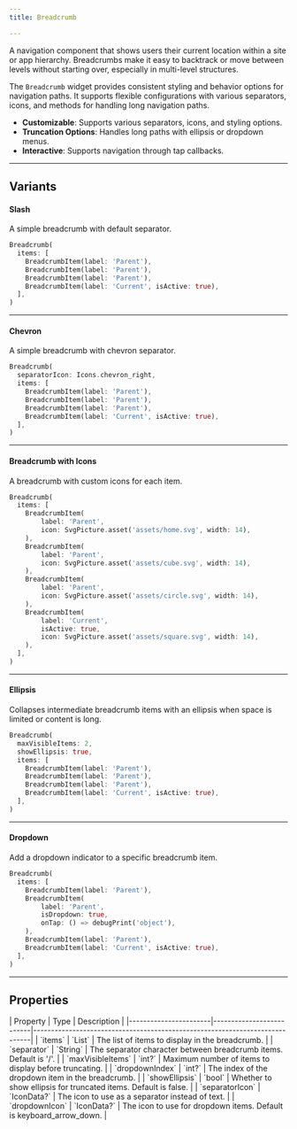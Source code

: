 ```yaml
---
title: Breadcrumb

---
```



A navigation component that shows users their current location within a site or app hierarchy. Breadcrumbs make it easy to backtrack or move between levels without starting over, especially in multi-level structures.

The `Breadcrumb` widget provides consistent styling and behavior options for navigation paths. It supports flexible configurations with various separators, icons, and methods for handling long navigation paths.

- **Customizable**: Supports various separators, icons, and styling options.
- **Truncation Options**: Handles long paths with ellipsis or dropdown menus.
- **Interactive**: Supports navigation through tap callbacks.

---

## Variants

#### Slash
A simple breadcrumb with default separator.

<Preview src="breadcrumb?style=slash">

```dart
Breadcrumb(
  items: [
    BreadcrumbItem(label: 'Parent'),
    BreadcrumbItem(label: 'Parent'),
    BreadcrumbItem(label: 'Parent'),
    BreadcrumbItem(label: 'Current', isActive: true),
  ],
)
```

</Preview>

---

#### Chevron
A simple breadcrumb with chevron separator.

<Preview src="breadcrumb?style=chevron">

```dart
Breadcrumb(
  separatorIcon: Icons.chevron_right,
  items: [
    BreadcrumbItem(label: 'Parent'),
    BreadcrumbItem(label: 'Parent'),
    BreadcrumbItem(label: 'Parent'),
    BreadcrumbItem(label: 'Current', isActive: true),
  ],
)
```

</Preview>

---

#### Breadcrumb with Icons
A breadcrumb with custom icons for each item.

<Preview src="breadcrumb?style=withIcons">

```dart
Breadcrumb(
  items: [
    BreadcrumbItem(
        label: 'Parent',
        icon: SvgPicture.asset('assets/home.svg', width: 14),
    ),
    BreadcrumbItem(
        label: 'Parent',
        icon: SvgPicture.asset('assets/cube.svg', width: 14),
    ),
    BreadcrumbItem(
        label: 'Parent',
        icon: SvgPicture.asset('assets/circle.svg', width: 14),
    ),
    BreadcrumbItem(
        label: 'Current',
        isActive: true,
        icon: SvgPicture.asset('assets/square.svg', width: 14),
    ),
  ],
)
```

</Preview>

---

#### Ellipsis
Collapses intermediate breadcrumb items with an ellipsis when space is limited or content is long.

<Preview src="breadcrumb?style=withEllipsis">

```dart
Breadcrumb(
  maxVisibleItems: 2,
  showEllipsis: true,
  items: [
    BreadcrumbItem(label: 'Parent'),
    BreadcrumbItem(label: 'Parent'),
    BreadcrumbItem(label: 'Parent'),
    BreadcrumbItem(label: 'Current', isActive: true),
  ],
)
```

</Preview>

---

#### Dropdown
Add a dropdown indicator to a specific breadcrumb item.

<Preview src="breadcrumb?style=withDropdown">

```dart
Breadcrumb(
  items: [
    BreadcrumbItem(label: 'Parent'),
    BreadcrumbItem(
        label: 'Parent',
        isDropdown: true,
        onTap: () => debugPrint('object'),
    ),
    BreadcrumbItem(label: 'Parent'),
    BreadcrumbItem(label: 'Current', isActive: true),
  ],
)
```

</Preview>

---

## Properties

<div class="docs-table">
| Property              | Type                     | Description                                                                 |
|-----------------------|--------------------------|-----------------------------------------------------------------------------|
| `items`               | `List<BreadcrumbItem>`   | The list of items to display in the breadcrumb.                            |
| `separator`           | `String`                 | The separator character between breadcrumb items. Default is '/'.           |
| `maxVisibleItems`     | `int?`                   | Maximum number of items to display before truncating.                       |
| `dropdownIndex`       | `int?`                   | The index of the dropdown item in the breadcrumb.                          |
| `showEllipsis`        | `bool`                   | Whether to show ellipsis for truncated items. Default is false.            |
| `separatorIcon`       | `IconData?`              | The icon to use as a separator instead of text.                            |
| `dropdownIcon`        | `IconData?`              | The icon to use for dropdown items. Default is keyboard_arrow_down.        |
</div>

